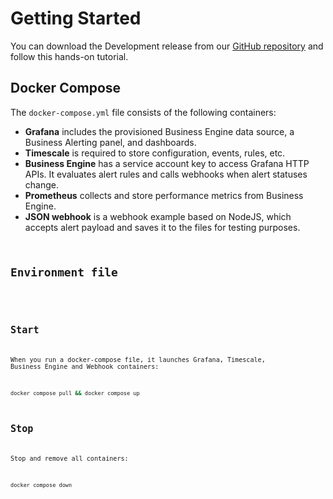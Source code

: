 
# Getting Started

You can download the Development release from our [GitHub repository](https://github.com/volkovlabs/business-intelligence) and follow this hands-on tutorial.

<Youtube
  id="8UaY916PPXc"
  title="Metrics, Logs, CPU Usage with BIG Alerting in Grafana | Unscripted and Hands-On"
/>

## Docker Compose

The `docker-compose.yml` file consists of the following containers:

- **Grafana** includes the provisioned Business Engine data source, a Business Alerting panel, and dashboards.
- **Timescale** is required to store configuration, events, rules, etc.
- **Business Engine** has a service account key to access Grafana HTTP APIs. It evaluates alert rules and calls webhooks when alert statuses change.
- **Prometheus** collects and store performance metrics from Business Engine.
- **JSON webhook** is a webhook example based on NodeJS, which accepts alert payload and saves it to the files for testing purposes.

<Code
  url="https://github.com/VolkovLabs/business-intelligence/blob/main/docker-compose.yml"
  language="yaml"
/>

## Environment file

<Code
  url="https://github.com/VolkovLabs/business-intelligence/blob/main/.env"
  language="shell"
/>

## Start

When you run a docker-compose file, it launches Grafana, Timescale, Business Engine and Webhook containers:

```sh
docker compose pull && docker compose up
```

## Stop

Stop and remove all containers:

```sh
docker compose down
```
